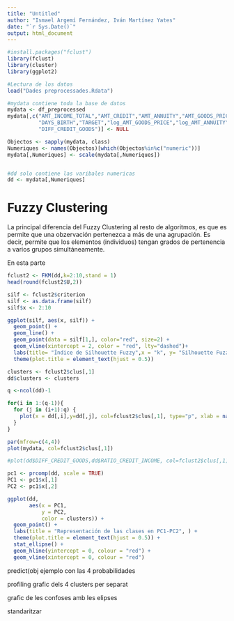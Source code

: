 ---
title: "Untitled"
author: "Ismael Argemí Fernández, Iván Martínez Yates"
date: "`r Sys.Date()`"
output: html_document
---
```{r}
#install.packages("fclust")
library(fclust)
library(cluster)
library(ggplot2)
```

```{r, include=FALSE}
#Lectura de los datos
load("Dades preprocessades.Rdata")

#mydata contiene toda la base de datos
mydata <- df_preprocessed
mydata[,c("AMT_INCOME_TOTAL","AMT_CREDIT","AMT_ANNUITY","AMT_GOODS_PRICE",
          "DAYS_BIRTH","TARGET","log_AMT_GOODS_PRICE","log_AMT_ANNUITY",
          "DIFF_CREDIT_GOODS")] <- NULL

Objectos <- sapply(mydata, class)
Numeriques <- names(Objectos)[which(Objectos%in%c("numeric"))]
mydata[,Numeriques] <- scale(mydata[,Numeriques])


#dd solo contiene las varibales numericas
dd <- mydata[,Numeriques]
```

# Fuzzy Clustering

La principal diferencia del Fuzzy Clustering al resto de algoritmos, es que es permite que una obzervación pertenezca a más de una agrupación. Es decir, permite que los elementos (individuos) tengan grados de pertenencia  a varios grupos simultáneamente.

En esta parte 
```{r}
fclust2 <- FKM(dd,k=2:10,stand = 1)
head(round(fclust2$U,2))
```

```{r}
silf <- fclust2$criterion
silf <- as.data.frame(silf)
silf$x <- 2:10

ggplot(silf, aes(x, silf)) +
  geom_point() +
  geom_line() +
  geom_point(data = silf[1,], color="red", size=2) +
  geom_vline(xintercept = 2, color = "red", lty="dashed")+
  labs(title= "Índice de Silhouette Fuzzy",x = "k", y= "Silhouette Fuzzy") +
  theme(plot.title = element_text(hjust = 0.5))
```

```{r}
clusters <- fclust2$clus[,1]
dd$clusters <- clusters

q <-ncol(dd)-1

for(i in 1:(q-1)){
  for (j in (i+1):q) {
    plot(x = dd[,i],y=dd[,j], col=fclust2$clus[,1], type="p", xlab = names(dd)[i],ylab = names(dd)[j],pch=16,cex=0.7)
  }
}

par(mfrow=c(4,4))
plot(mydata, col=fclust2$clus[,1])

#plot(dd$DIFF_CREDIT_GOODS,dd$RATIO_CREDIT_INCOME, col=fclust2$clus[,1])
```


```{r}
pc1 <- prcomp(dd, scale = TRUE)
PC1 <- pc1$x[,1]
PC2 <- pc1$x[,2]
```

```{r,warning=FALSE}
ggplot(dd, 
       aes(x = PC1, 
           y = PC2, 
           color = clusters)) +
  geom_point() +
  labs(title = "Representación de las clases en PC1-PC2", ) +
  theme(plot.title = element_text(hjust = 0.5)) +
  stat_ellipse() +
  geom_hline(yintercept = 0, colour = "red") +
  geom_vline(xintercept = 0, colour = "red")
```

predict(obj ejemplo con las 4 probabilidades

profiling
grafic dels 4 clusters per separat 

grafic de les confoses amb les elipses

standaritzar